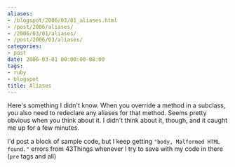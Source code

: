 ```yaml
---
aliases:
- /blogspot/2006/03/01_aliases.html
- /post/2006/aliases/
- /2006/03/01/aliases/
- /post/2006/03/aliases/
categories:
- post
date: 2006-03-01 00:00:00-08:00
tags:
- ruby
- blogspot
title: Aliases
---
```


Here's something I didn't know. When you override a method in a subclass, you
also need to redeclare any aliases for that method. Seems pretty obvious when
you think about it. I didn't think about it, though, and it caught me up for a
few minutes.

I'd post a block of sample code, but I keep getting `"body, Malformed HTML found."`
errors from 43Things whenever I try to save with my code in there (`pre` tags and
all)
